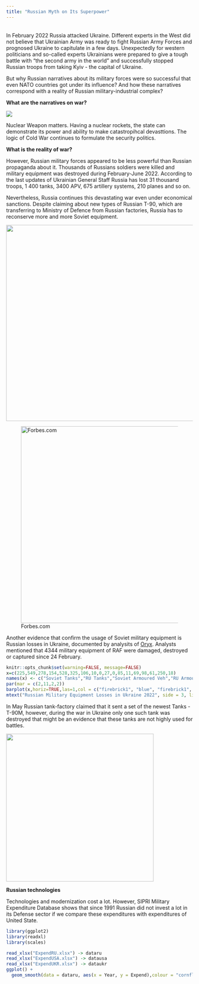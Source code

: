 ```yaml
---
title: "Russian Myth on Its Superpower"
---
```


|     |
|-----|

In February 2022 Russia attacked Ukraine. Different experts in the West did not believe that Ukrainian Army was ready to fight Russian Army Forces and prognosed Ukraine to capitulate in a few days. Unexpectedly for western politicians and so-called experts Ukrainians were prepared to give a tough battle with "the second army in the world" and successfully stopped Russian troops from taking Kyiv - the capital of Ukraine.

But why Russian narratives about its military forces were so successful that even NATO countries got under its influence? And how these narratives correspond with a reality of Russian military-industrial complex?

**What are the narratives on war?**

![](images/035e481-yaderna-zbroya-rf690.jpg)

Nuclear Weapon matters. Having a nuclear rockets, the state can demonstrate its power and ability to make catastropihcal devasttions. The logic of Cold War continues to formulate the security politics.

**What is the reality of war?**

However, Russian military forces appeared to be less powerful than Russian propaganda about it. Thousands of Russians soldiers were killed and military equipment was destroyed during February-June 2022. According to the last updates of Ukrainian General Staff Russia has lost 31 thousand troops, 1 400 tanks, 3400 APV, 675 artillery systems, 210 planes and so on.

Nevertheless, Russia continues this devastating war even under economical sanctions. Despite claiming about new types of Russian T-90, which are transferring to Ministry of Defence from Russian factories, Russia has to reconserve more and more Soviet equipment.

![](images/paste-58624AB8.png){width="528"}

![Forbes.com](images/paste-B5FFC894.png){alt="Forbes.com" width="530"}

Another evidence that confirm the usage of Soviet military equipment is Russian losses in Ukraine, documented by analysits of [Oryx](https://www.oryxspioenkop.com/2022/02/attack-on-europe-documenting-equipment.html). Analysts mentioned that 4344 military equipment of RAF were damaged, destroyed or captured since 24 February.

```r
knitr::opts_chunk$set(warning=FALSE, message=FALSE)
x=c(225,549,278,154,528,325,106,10,0,27,0,85,11,69,98,61,250,18)
names(x) <- c("Soviet Tanks","RU Tanks","Soviet Armoured Veh","RU Armoured Veh","Soviet Infantry Veh","RU Infantry Veh","Soviet Personnel Carriers","RU Personnel Carriers","Soviet Mine-Resistant Veh","RU Mine-Resistant Veh","Soviet Infantry Mobility Veh","RU Infantry Mobility Veh","Soviet Command Posts","RU Command Posts","Soviet Engineerings","RU Engineerings", "Soviet Artillery", "RU Artillery") 
par(mar = c(2,11,2,2))
barplot(x,horiz=TRUE,las=1,col = c("firebrick1", "blue", "firebrick1", "blue", "firebrick1", "blue", "firebrick1", "blue", "firebrick1", "blue", "firebrick1", "blue", "firebrick1", "blue", "firebrick1", "blue", "firebrick1", "blue"))
mtext("Russian Military Equipment Losses in Ukraine 2022", side = 3, line = 1, cex = 1.2)
```

In May Russian tank-factory claimed that it sent a set of the newest Tanks - T-90M, however, during the war in Ukraine only one such tank was destroyed that might be an evidence that these tanks are not highly used for battles.

![](images/zbytyj-litak-katapult.jpg){width="398"}

**Russian technologies**

Technologies and modernization cost a lot. However, SIPRI Military Expenditure Database shows that since 1991 Russian did not invest a lot in its Defense sector if we compare these expenditures with expenditures of United State.

```r
library(ggplot2)
library(readxl)
library(scales)

read_xlsx("ExpendRU.xlsx") -> dataru
read_xlsx("ExpendUSA.xlsx") -> datausa
read_xlsx("ExpendUKR.xlsx") -> dataukr
ggplot() + 
  geom_smooth(data = dataru, aes(x = Year, y = Expend),colour = "cornflowerblue", size = 2) + geom_smooth(data = datausa, aes(x = Year, y = Expend),colour = "lightpink", size = 2) + geom_smooth(data = dataukr, aes(x = Year, y = Expand), colour = "gold", size = 2) + scale_y_continuous(labels = label_number(suffix = "B US $", scale = 1e-3))+ ggtitle("Military Expenditures: USA, Russia, Ukraine, billion dollars, SIPRI")


```
